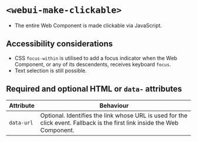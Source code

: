 
<Meta of={WebUIMakeClickable} />

# `<webui-make-clickable>`
- The entire Web Component is made clickable via JavaScript.

<Canvas of={WebUIMakeClickable.WebUIMakeClickable} />

## Accessibility considerations
- CSS `focus-within` is utilised to add a focus indicator when the Web Component, or any of its descendents, receives keyboard `focus`.
- Text selection is still possible.

## Required and optional HTML  or `data-` attributes

Attribute | Behaviour
--- | ---
`data-url` | Optional. Identifies the link whose URL is used for the click event. Fallback is the first link inside the Web Component.
